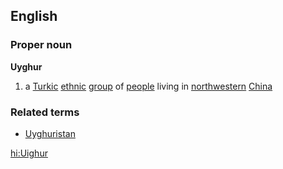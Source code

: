 ==English==
===Proper noun===
{{wikipedia}}
'''Uyghur'''
#a [[Turkic]] [[ethnic]] [[group]] of [[people]] living in [[northwestern]] [[China]]
===Related terms===
*[[Uyghuristan]]

[[hi:Uighur]]